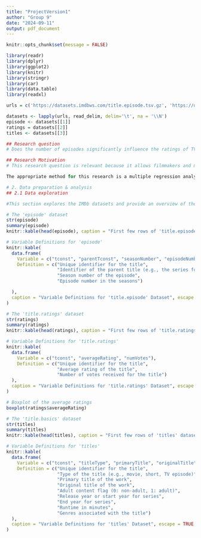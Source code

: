 ---
title: "ProjectVersion1"
author: "Group 9"
date: "2024-09-11"
output: pdf_document
---

```{r setup, include=FALSE}
knitr::opts_chunk$set(message = FALSE)
```


```{r}
library(readr)
library(dplyr)
library(ggplot2)
library(knitr)
library(stringr)
library(car)
library(data.table)
library(readxl)
```

```{r}
urls = c('https://datasets.imdbws.com/title.episode.tsv.gz', 'https://datasets.imdbws.com/title.ratings.tsv.gz','https://datasets.imdbws.com/title.basics.tsv.gz')

datasets <- lapply(urls, read_delim, delim='\t', na = '\\N')
episode <- datasets[[1]]
ratings = datasets[[2]]
titles <- datasets[[3]]
```
```{r}
## Research question
# Does the number of episodes significantly influence the ratings of TV shows?

## Research Motivation
# This research question is relevant because it allows filmmakers and marketers to understand the key factors influencing TV shows ratings, leading to a better benchmarking and decision-making in their marketing strategies. With this information, filmmakers can make better decisions in the number of episodes they are producing. Furthermore, IMDb can improve its recommendation system, offering more personalized movie recommendations, making it easier for users to find movies they will enjoy.

The appropriate method for this research is a multiple regression analysis. The multiple regression analysis shows how several independent variables influence the dependent variable. Additionally the multiple regression is convenient to interpret. With this type of analysis it can be determined how much each independent variable influences the dependent variable ratings and which independent variable influences the ratings most significantly.

# 2. Data preparation & analysis
## 2.1 Data exploration

#This section explores the IMDb datasets and provide an overview of the datasets, the definitions of the variables and figures.
```
```{r, echo=FALSE}
# The 'episode' dataset
str(episode)
summary(episode)
knitr::kable(head(episode), caption = "First few rows of 'title.episode' dataset", escape = TRUE)

```
```{r, echo=FALSE}
# Variable Definitions for 'episode'
knitr::kable(
  data.frame(
    Variable = c("tconst", "parentTconst", "seasonNumber", "episodeNumber"),
    Definition = c("Unique identifier for the title", 
                   "Identifier of the parent title (e.g., the series for an episode)", 
                   "Season number of the episode", 
                   "Episode number in the seasons")

  ),
  caption = "Variable Definitions for 'title.episode' Dataset", escape = TRUE
)

```

```{r, echo=FALSE}
# The 'title.ratings' dataset
str(ratings)
summary(ratings)
knitr::kable(head(ratings), caption = "First few rows of 'title.ratings' dataset", escape = TRUE)

```
```{r, echo=FALSE}
# Variable Definitions for 'title.ratings'
knitr::kable(
  data.frame(
    Variable = c("tconst", "averageRating", "numVotes"),
    Definition = c("Unique identifier for the title", 
                   "Average rating of the title", 
                   "Number of votes received for the title")
  ),
  caption = "Variable Definitions for 'title.ratings' Dataset", escape = TRUE
)
```
```{r}
# Boxplot of the average ratings
boxplot(ratings$averageRating)
```

```{r, echo=FALSE}
# The 'title.basics' dataset
str(titles)
summary(titles)
knitr::kable(head(titles), caption = "First few rows of 'titles' dataset", escape = TRUE)

```




```{r, echo=FALSE}
# Variable Definitions for 'titles'
knitr::kable(
  data.frame(
    Variable = c("tconst", "titleType", "primaryTitle", "originalTitle", "isAdult", "startYear", "endYear", "runtimeMinutes", "genres"),
    Definition = c("Unique identifier for the title", 
                   "Type of the title (e.g., movie, short, TV episode)", 
                   "Primary title of the work", 
                   "Original title of the work", 
                   "Adult content flag (0: non-adult, 1: adult)", 
                   "Release year or start year for series", 
                   "End year for series", 
                   "Runtime in minutes", 
                   "Genres associated with the title")
  ),
  caption = "Variable Definitions for 'titles' Dataset", escape = TRUE
)
```

